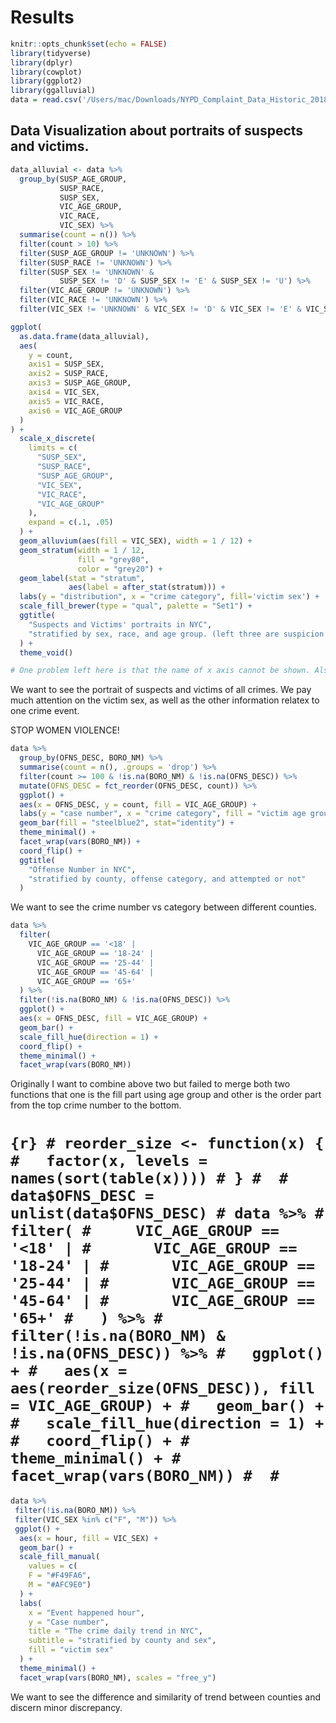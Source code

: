 # Results
```r
knitr::opts_chunk$set(echo = FALSE)
library(tidyverse)
library(dplyr)
library(cowplot)
library(ggplot2)
library(ggalluvial)
data = read.csv('/Users/mac/Downloads/NYPD_Complaint_Data_Historic_2018_2020.csv', na.strings=c("","NA"))
```

## Data Visualization about portraits of suspects and victims.

```r
data_alluvial <- data %>%
  group_by(SUSP_AGE_GROUP,
           SUSP_RACE,
           SUSP_SEX,
           VIC_AGE_GROUP,
           VIC_RACE,
           VIC_SEX) %>%
  summarise(count = n()) %>%
  filter(count > 10) %>%
  filter(SUSP_AGE_GROUP != 'UNKNOWN') %>%
  filter(SUSP_RACE != 'UNKNOWN') %>%
  filter(SUSP_SEX != 'UNKNOWN' &
           SUSP_SEX != 'D' & SUSP_SEX != 'E' & SUSP_SEX != 'U') %>%
  filter(VIC_AGE_GROUP != 'UNKNOWN') %>%
  filter(VIC_RACE != 'UNKNOWN') %>%
  filter(VIC_SEX != 'UNKNOWN' & VIC_SEX != 'D' & VIC_SEX != 'E' & VIC_SEX != 'U' )
```

```r
ggplot(
  as.data.frame(data_alluvial),
  aes(
    y = count,
    axis1 = SUSP_SEX,
    axis2 = SUSP_RACE,
    axis3 = SUSP_AGE_GROUP,
    axis4 = VIC_SEX,
    axis5 = VIC_RACE,
    axis6 = VIC_AGE_GROUP
  )
) +
  scale_x_discrete(
    limits = c(
      "SUSP_SEX",
      "SUSP_RACE",
      "SUSP_AGE_GROUP",
      "VIC_SEX",
      "VIC_RACE",
      "VIC_AGE_GROUP"
    ),
    expand = c(.1, .05)
  ) +
  geom_alluvium(aes(fill = VIC_SEX), width = 1 / 12) +
  geom_stratum(width = 1 / 12,
               fill = "grey80",
               color = "grey20") +
  geom_label(stat = "stratum",
             aes(label = after_stat(stratum))) +
  labs(y = "distribution", x = "crime category", fill='victim sex') +
  scale_fill_brewer(type = "qual", palette = "Set1") +
  ggtitle(
    "Suspects and Victims' portraits in NYC",
    "stratified by sex, race, and age group. (left three are suspicion and right three are victims)"
  ) +
  theme_void()

# One problem left here is that the name of x axis cannot be shown. Also names of y axis and x axis cannot be shown...
```
We want to see the portrait of suspects and victims of all crimes. We pay much attention on the victim sex, as well as the other information relatex to one crime event.

STOP WOMEN VIOLENCE!

```r

data %>%
  group_by(OFNS_DESC, BORO_NM) %>%
  summarise(count = n(), .groups = 'drop') %>%
  filter(count >= 100 & !is.na(BORO_NM) & !is.na(OFNS_DESC)) %>%
  mutate(OFNS_DESC = fct_reorder(OFNS_DESC, count)) %>%
  ggplot() +
  aes(x = OFNS_DESC, y = count, fill = VIC_AGE_GROUP) +
  labs(y = "case number", x = "crime category", fill = "victim age group") + 
  geom_bar(fill = "steelblue2", stat="identity") +
  theme_minimal() +
  facet_wrap(vars(BORO_NM)) +
  coord_flip() + 
  ggtitle(
    "Offense Number in NYC",
    "stratified by county, offense category, and attempted or not"
  )

```

We want to see the crime number vs category between different counties.

```r
data %>%
  filter(
    VIC_AGE_GROUP == '<18' |
      VIC_AGE_GROUP == '18-24' |
      VIC_AGE_GROUP == '25-44' |
      VIC_AGE_GROUP == '45-64' |
      VIC_AGE_GROUP == '65+'
  ) %>%
  filter(!is.na(BORO_NM) & !is.na(OFNS_DESC)) %>%
  ggplot() +
  aes(x = OFNS_DESC, fill = VIC_AGE_GROUP) +
  geom_bar() +
  scale_fill_hue(direction = 1) +
  coord_flip() +
  theme_minimal() +
  facet_wrap(vars(BORO_NM))
```

Originally I want to combine above two but failed to merge both two functions that one is the fill part using age group and other is the order part from the top crime number to the bottom.

# ```{r}
# reorder_size <- function(x) {
#   factor(x, levels = names(sort(table(x))))
# }
# 
# data$OFNS_DESC = unlist(data$OFNS_DESC)
# data %>%
#   filter(
#     VIC_AGE_GROUP == '<18' |
#       VIC_AGE_GROUP == '18-24' |
#       VIC_AGE_GROUP == '25-44' |
#       VIC_AGE_GROUP == '45-64' |
#       VIC_AGE_GROUP == '65+'
#   ) %>%
#   filter(!is.na(BORO_NM) & !is.na(OFNS_DESC)) %>%
#   ggplot() +
#   aes(x = aes(reorder_size(OFNS_DESC)), fill = VIC_AGE_GROUP) +
#   geom_bar() +
#   scale_fill_hue(direction = 1) +
#   coord_flip() +
#   theme_minimal() +
#   facet_wrap(vars(BORO_NM))
# 
# ```

```r
data %>%
 filter(!is.na(BORO_NM)) %>%
 filter(VIC_SEX %in% c("F", "M")) %>%
 ggplot() +
  aes(x = hour, fill = VIC_SEX) +
  geom_bar() +
  scale_fill_manual(
    values = c(
    F = "#F49FA6",
    M = "#AFC9E0")
  ) +
  labs(
    x = "Event happened hour",
    y = "Case number",
    title = "The crime daily trend in NYC",
    subtitle = "stratified by county and sex",
    fill = "victim sex"
  ) +
  theme_minimal() +
  facet_wrap(vars(BORO_NM), scales = "free_y")

```

We want to see the difference and similarity of trend between counties and discern minor discrepancy.
